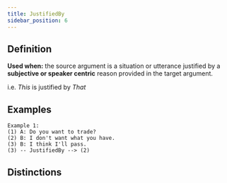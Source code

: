 ```yaml
---
title: JustifiedBy
sidebar_position: 6
---
```


## Definition

**Used when:** the source argument is a situation or utterance justified by a **subjective or speaker centric** reason provided in the target argument.

i.e. *This* is justified by *That*

## Examples

```
Example 1:
(1) A: Do you want to trade?
(2) B: I don't want what you have.
(3) B: I think I'll pass.
(3) -- JustifiedBy --> (2)
```

## Distinctions


<Markdown />